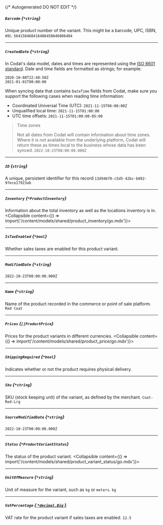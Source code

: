 {/* Autogenerated DO NOT EDIT  */}

##### `Barcode` *{`*string`}*
Unique product number of the variant. This might be a barcode, UPC, ISBN, etc.
`564158468416486458646886484`

---
##### `CreatedDate` *{`*string`}*
In Codat's data model, dates and times are represented using the <a class="external" href="https://en.wikipedia.org/wiki/ISO_8601" target="_blank">ISO 8601 standard</a>. Date and time fields are formatted as strings; for example:

```
2020-10-08T22:40:50Z
2021-01-01T00:00:00
```



When syncing data that contains `DateTime` fields from Codat, make sure you support the following cases when reading time information:

- Coordinated Universal Time (UTC): `2021-11-15T06:00:00Z`
- Unqualified local time: `2021-11-15T01:00:00`
- UTC time offsets: `2021-11-15T01:00:00-05:00`

> Time zones
> 
> Not all dates from Codat will contain information about time zones.  
> Where it is not available from the underlying platform, Codat will return these as times local to the business whose data has been synced.
`2022-10-23T00:00:00.000Z`

---
##### `ID` *{`string`}*
A unique, persistent identifier for this record
`13d946f0-c5d5-42bc-b092-97ece17923ab`

---
##### `Inventory` *{`*ProductInventory`}*
Information about the total inventory as well as the locations inventory is in.
<Collapsible content={() => import('/content/models/shared/product_inventory/go.mdx')}>
</Collapsible>

---
##### `IsTaxEnabled` *{`*bool`}*
Whether sales taxes are enabled for this product variant.

---
##### `ModifiedDate` *{`*string`}*
`2022-10-23T00:00:00.000Z`

---
##### `Name` *{`*string`}*
Name of the product recorded in the commerce or point of sale platform.
`Red Coat`

---
##### `Prices` *{`[]ProductPrice`}*
Prices for the product variants in different currencies.
<Collapsible content={() => import('/content/models/shared/product_price/go.mdx')}>
</Collapsible>

---
##### `ShippingRequired` *{`*bool`}*
Indicates whether or not the product requires physical delivery.

---
##### `Sku` *{`*string`}*
SKU (stock keeping unit) of the variant, as defined by the merchant.
`Coat-Red-Lrg`

---
##### `SourceModifiedDate` *{`*string`}*
`2022-10-23T00:00:00.000Z`

---
##### `Status` *{`*ProductVariantStatus`}*
The status of the product variant.
<Collapsible content={() => import('/content/models/shared/product_variant_status/go.mdx')}>
</Collapsible>

---
##### `UnitOfMeasure` *{`*string`}*
Unit of measure for the variant, such as `kg` or `meters`.
`kg`

---
##### `VatPercentage` [*{ `*decimal.Big` }*](https://pkg.go.dev/github.com/ericlagergren/decimal#Big)
VAT rate for the product variant if sales taxes are enabled.
`12.5`

